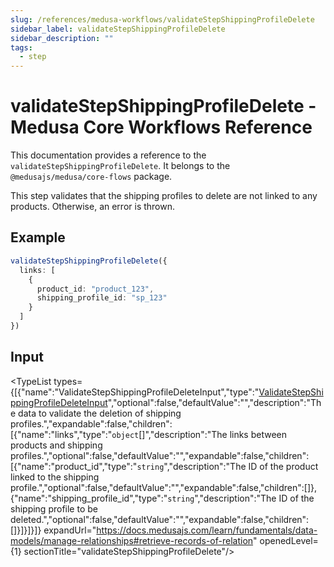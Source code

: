 ```yaml
---
slug: /references/medusa-workflows/validateStepShippingProfileDelete
sidebar_label: validateStepShippingProfileDelete
sidebar_description: ""
tags:
  - step
---
```



# validateStepShippingProfileDelete - Medusa Core Workflows Reference

This documentation provides a reference to the `validateStepShippingProfileDelete`. It belongs to the `@medusajs/medusa/core-flows` package.

This step validates that the shipping profiles to delete are not linked to any products.
Otherwise, an error is thrown.

## Example

```ts
validateStepShippingProfileDelete({
  links: [
    {
      product_id: "product_123",
      shipping_profile_id: "sp_123"
    }
  ]
})
```

## Input

<TypeList types={[{"name":"ValidateStepShippingProfileDeleteInput","type":"[ValidateStepShippingProfileDeleteInput](../../../../types/core_flows.ValidateStepShippingProfileDeleteInput/page.mdx)","optional":false,"defaultValue":"","description":"The data to validate the deletion of shipping profiles.","expandable":false,"children":[{"name":"links","type":"`object`[]","description":"The links between products and shipping profiles.","optional":false,"defaultValue":"","expandable":false,"children":[{"name":"product_id","type":"`string`","description":"The ID of the product linked to the shipping profile.","optional":false,"defaultValue":"","expandable":false,"children":[]},{"name":"shipping_profile_id","type":"`string`","description":"The ID of the shipping profile to be deleted.","optional":false,"defaultValue":"","expandable":false,"children":[]}]}]}]} expandUrl="https://docs.medusajs.com/learn/fundamentals/data-models/manage-relationships#retrieve-records-of-relation" openedLevel={1} sectionTitle="validateStepShippingProfileDelete"/>
